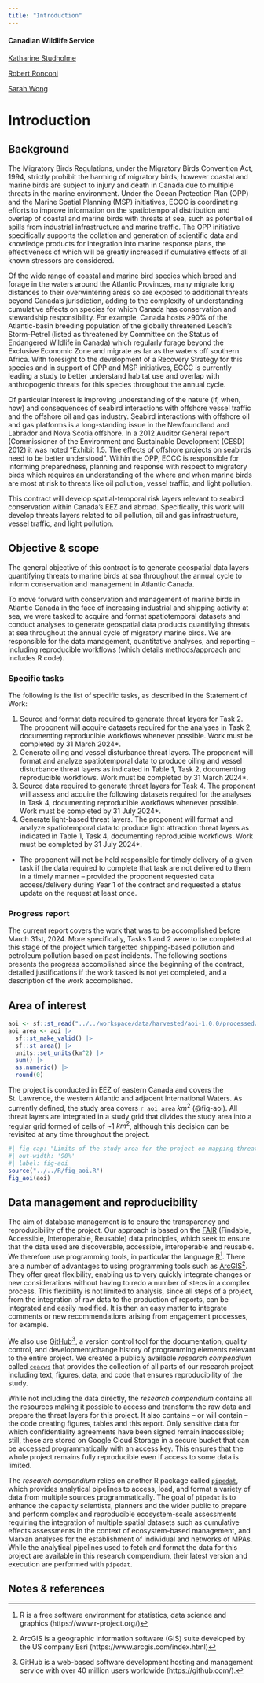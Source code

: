 ```yaml
---
title: "Introduction"
---
```


#### Canadian Wildlife Service {-}

[Katharine Studholme](mailto:Katharine.Studholme@ec.gc.ca)

[Robert Ronconi](mailto:Robert.Ronconi@ec.gc.ca)

[Sarah Wong](mailto:sarah.wong2@canada.ca)

# Introduction

## Background 

The Migratory Birds Regulations, under the Migratory Birds Convention Act, 1994, strictly prohibit the harming of migratory birds; however coastal and marine birds are subject to injury and death in Canada due to multiple threats in the marine environment. Under the Ocean Protection Plan (OPP) and the Marine Spatial Planning (MSP) initiatives, ECCC is coordinating efforts to improve information on the spatiotemporal distribution and overlap of coastal and marine birds with threats at sea, such as potential oil spills from industrial infrastructure and marine traffic. The OPP initiative specifically supports the collation and generation of scientific data and knowledge products for integration into marine response plans, the effectiveness of which will be greatly increased if cumulative effects of all known stressors are considered. 

Of the wide range of coastal and marine bird species which breed and forage in the waters around the Atlantic Provinces, many migrate long distances to their overwintering areas so are exposed to additional threats beyond Canada’s jurisdiction, adding to the complexity of understanding cumulative effects on species for which Canada has conservation and stewardship responsibility. For example, Canada hosts >90% of the Atlantic-basin breeding population of the globally threatened Leach’s Storm-Petrel (listed as threatened by Committee on the Status of Endangered Wildlife in Canada) which regularly forage beyond the Exclusive Economic Zone and migrate as far as the waters off southern Africa. With foresight to the development of a Recovery Strategy for this species and in support of OPP and MSP initiatives, ECCC is currently leading a study to better understand habitat use and overlap with anthropogenic threats for this species throughout the annual cycle.

Of particular interest is improving understanding of the nature (if, when, how) and consequences of seabird interactions with offshore vessel traffic and the offshore oil and gas industry. Seabird interactions with offshore oil and gas platforms is a long-standing issue in the Newfoundland and Labrador and Nova Scotia offshore. In a 2012 Auditor General report (Commissioner of the Environment and Sustainable Development (CESD) 2012) it was noted “Exhibit 1.5. The effects of offshore projects on seabirds need to be better understood”. Within the OPP, ECCC is responsible for informing preparedness, planning and response with respect to migratory birds which requires an understanding of the where and when marine birds are most at risk to threats like oil pollution, vessel traffic, and light pollution.  

This contract will develop spatial-temporal risk layers relevant to seabird conservation within Canada’s EEZ and abroad. Specifically, this work will develop threats layers related to oil pollution, oil and gas infrastructure, vessel traffic, and light pollution.

## Objective & scope

The general objective of this contract is to generate geospatial data layers quantifying threats to marine birds at sea throughout the annual cycle to inform conservation and management in Atlantic Canada.

To move forward with conservation and management of marine birds in Atlantic Canada in the face of increasing industrial and shipping activity at sea, we were tasked to acquire and format spatiotemporal datasets and conduct analyses to generate geospatial data products quantifying threats at sea throughout the annual cycle of migratory marine birds. We are responsible for the data management, quantitative analyses, and reporting – including reproducible workflows (which details methods/approach and includes R code).

### Specific tasks

The following is the list of specific tasks, as described in the Statement of Work: 

1. Source and format data required to generate threat layers for Task 2. The proponent will acquire datasets required for the analyses in Task 2, documenting reproducible workflows whenever possible. Work must be completed by 31 March 2024*.
2.	Generate oiling and vessel disturbance threat layers. The proponent will format and analyze spatiotemporal data to produce oiling and vessel disturbance threat layers as indicated in Table 1, Task 2, documenting reproducible workflows. Work must be completed by 31 March 2024*.
3.	Source data required to generate threat layers for Task 4. The proponent will assess and acquire the following datasets required for the analyses in Task 4, documenting reproducible workflows whenever possible. Work must be completed by 31 July 2024*.
4.	Generate light-based threat layers. The proponent will format and analyze spatiotemporal data to produce light attraction threat layers as indicated in Table 1, Task 4, documenting reproducible workflows. Work must be completed by 31 July 2024*.

* The proponent will not be held responsible for timely delivery of a given task if the data required to complete that task are not delivered to them in a timely manner – provided the proponent requested data access/delivery during Year 1 of the contract and requested a status update on the request at least once.
   
### Progress report 

The current report covers the work that was to be accomplished before March 31st, 2024. More specifically, Tasks 1 and 2 were to be completed at this stage of the project which targetted shipping-based pollution and petroleum pollution based on past incidents. The following sections presents the progress accomplished since the beginning of the contract, detailed justifications if the work tasked is not yet completed, and a description of the work accomplished. 


## Area of interest {#sec-aoi}

```r
aoi <- sf::st_read("../../workspace/data/harvested/aoi-1.0.0/processed/aoi.gpkg", quiet = TRUE)
aoi_area <- aoi |>
  sf::st_make_valid() |>
  sf::st_area() |>
  units::set_units(km^2) |>
  sum() |>
  as.numeric() |>
  round(0)
```

The project is conducted in EEZ of eastern Canada and covers the St. Lawrence, the western Atlantic and adjacent International Waters. As currently defined, the study area covers `r aoi_area` $km^2$ (@fig-aoi). All threat layers are integrated in a study grid that divides the study area into a regular grid formed of cells of ~1 $km^2$, although this decision can be revisited at any time throughout the project. 

```r
#| fig-cap: "Limits of the study area for the project on mapping threats at sea to marine birds throughout their annual cycle to inform conservation and management in Atlantic Canada."
#| out-width: '90%'
#| label: fig-aoi
source("../../R/fig_aoi.R")
fig_aoi(aoi)
```

## Data management and reproducibility

The aim of database management is to ensure the transparency and reproducibility of the project. Our approach is based on the [FAIR](https://ogsl.ca/en/fair-principles/) (Findable, Accessible, Interoperable, Reusable) data principles, which seek to ensure that the data used are discoverable, accessible, interoperable and reusable. We therefore use programming tools, in particular the language [R](https://www.r-project.org/)[^r]. There are a number of advantages to using programming tools such as [ArcGIS](https://www.arcgis.com/index.html)[^arc]. They offer great flexibility, enabling us to very quickly integrate changes or new considerations without having to redo a number of steps in a complex process. This flexibility is not limited to analysis, since all steps of a project, from the integration of raw data to the production of reports, can be integrated and easily modified. It is then an easy matter to integrate comments or new recommendations arising from engagement processes, for example.

We also use [GitHub](https://github.com/)[^git], a version control tool for the documentation, quality control, and development/change history of programming elements relevant to the entire project. We created a publicly available *research compendium* called [`ceacws`](https://github.com/inSilecoInc/ceacws) that provides the collection of all parts of our research project including text, figures, data, and code that ensures reproducibility of the study. 

While not including the data directly, the *research compendium* contains all the resources making it possible to access and transform the raw data and prepare the threat layers for this project. It also contains -- or will contain -- the code creating figures, tables and this report. Only sensitive data for which confidentiality agreements have been signed remain inaccessible; still, these are stored on Google Cloud Storage in a secure bucket that can be accessed programmatically with an access key. This ensures that the whole project remains fully reproducible even if access to some data is limited.

The *research compendium* relies on another R package called [`pipedat`](https://github.com/Ecosystem-Assessments/pipedat), which provides analytical pipelines to access, load, and format a variety of data from multiple sources programmatically. The goal of `pipedat` is to enhance the capacity scientists, planners and the wider public to prepare and perform complex and reproducible ecosystem-scale assessments requiring the integration of multiple spatial datasets such as cumulative effects assessments in the context of ecosystem-based management, and Marxan analyses for the establishment of individual and networks of MPAs. While the analytical pipelines used to fetch and format the data for this project are available in this research compendium, their latest version and execution are performed with `pipedat`.

[^r]: R is a free software environment for statistics, data science and graphics (https://www.r-project.org/)
[^arc]: ArcGIS is a geographic information software (GIS) suite developed by the US company Esri (https://www.arcgis.com/index.html)
[^git]: GitHub is a web-based software development hosting and management service with over 40 million users worldwide (https://github.com/).


## Notes & references
